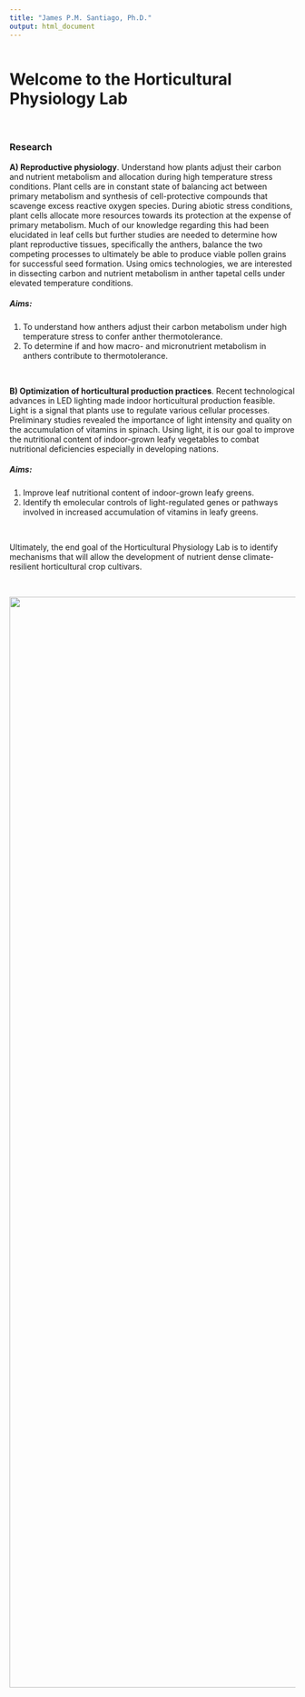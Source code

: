```yaml
---
title: "James P.M. Santiago, Ph.D."
output: html_document
---
```


<style type="text/css">
.title {
  display: none;
}

#getting-started img {
  margin-right: 100px;
}

</style>

```r

```

# **Welcome to the Horticultural Physiology Lab**

<br>

### **Research**

**A) Reproductive physiology**. Understand how plants adjust their carbon and nutrient metabolism and allocation during high temperature stress conditions. Plant cells are in constant state of balancing act between primary metabolism and synthesis of cell-protective compounds that scavenge excess reactive oxygen species. During abiotic stress conditions, plant cells allocate more resources towards its protection at the expense of primary metabolism. Much of our knowledge regarding this had been elucidated in leaf cells but further studies are needed to determine how plant reproductive tissues, specifically the anthers, balance the two competing processes to ultimately be able to produce viable pollen grains for successful seed formation. Using omics technologies, we are interested in dissecting carbon and nutrient metabolism in anther tapetal cells under elevated temperature conditions.

##### **Aims:**<br>

1)  To understand how anthers adjust their carbon metabolism under high temperature stress to confer anther thermotolerance. <br>
2)  To determine if and how macro- and micronutrient metabolism in anthers contribute to thermotolerance.

<br>

**B) Optimization of horticultural production practices**. Recent technological advances in LED lighting made indoor horticultural production feasible. Light is a signal that plants use to regulate various cellular processes. Preliminary studies revealed the importance of light intensity and quality on the accumulation of vitamins in spinach. Using light, it is our goal to improve the nutritional content of indoor-grown leafy vegetables to combat nutritional deficiencies especially in developing nations.

##### **Aims:** <br>

1)  Improve leaf nutritional content of indoor-grown leafy greens. <br>
2)  Identify th emolecular controls of light-regulated genes or pathways involved in increased accumulation of vitamins in leafy greens. <br>

<br>


Ultimately, the end goal of the Horticultural Physiology Lab is to identify mechanisms that will allow the development of nutrient dense climate-resilient horticultural crop cultivars.

<br>

::: {style="text-align:center;"}
![](images/Banner2.png){width="20in"}
:::

::: :::::
:::
